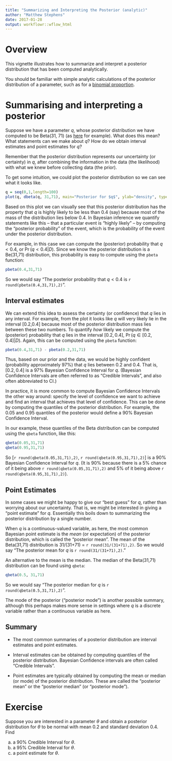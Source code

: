 ```yaml
---
title: "Summarizing and Interpreting the Posterior (analytic)"
author: "Matthew Stephens"
date: 2017-01-28
output: workflowr::wflow_html
---
```





# Overview

This vignette illustrates how to summarize and interpret a posterior distribution
that has been computed analytically.

You should be familiar with simple analytic calculations of the posterior 
distribution of a parameter, such as for a [binomial proportion](bayes_beta_binomial.html).

# Summarising and interpreting a posterior

Suppose we have a parameter $q$, whose posterior distribution we have computed
to be Beta(31, 71) (as [here](bayes_beta_bimomial.html) for example).
What does this mean? What statements can we make about $q$? How
do we obtain interval estimates and point estimates for $q$?

Remember that the posterior distribution represents our uncertainty (or certainty)
in $q$, after combining the information in the data (the likelihood) 
with what we knew before collecting data (the prior).

To get some intuition, we could 
plot the posterior distribution so we can see what it looks like.
```r
q = seq(0,1,length=100)
plot(q, dbeta(q, 31,71), main="Posterior for $q$", ylab="density", type="l")
```

Based on this plot we can visually see that this posterior distribution has the property that $q$ is highly likely to be less than 0.4 (say) because most of the mass of the distribution lies below 0.4. In Bayesian inference we quantify statements like this -- that a particular event is "highly likely" --
by computing the "posterior probability" of the event, which is
the probability of the event under the posterior distribution.

For example, in this case we can compute the (posterior) probability that $q<0.4$,  or $\Pr(q <0.4 | D)$.
Since we know the posterior distribution is a Be(31,71) distribution, this probability
is easy to compute using the `pbeta` function:
```r
pbeta(0.4,31,71)
```
So we would say "The posterior probability that $q<0.4$ is `r round(pbeta(0.4,31,71),2)`".

## Interval estimates

We can extend this idea to assess the certainty (or confidence) that $q$ lies in any interval.
For example, from the plot it looks like $q$ will very likely lie in the interval [0.2,0.4] because most of the posterior distribution mass lies between these two numbers.
 To quantify *how* likely we  compute the (posterior) probability that $q$ lies in the interval $[0.2,0.4]$, $\Pr(q \in [0.2,0.4] | D)$. Again, this can be
computed using the `pbeta` function:
```r
pbeta(0.4,31,71) - pbeta(0.2,31,71)
```

Thus, based on our prior and the data, we would be highly confident
(probability approximately 97%) that $q$ lies between 0.2 and 0.4. 
That is, $[0.2,0.4]$ is a 97% Bayesian Confidence Interval for $q$.
(Bayesian Confidence Intervals are often referred to as "Credible Intervals",
and also often abbreviated to CI.)

In practice, it is more common to compute Bayesian Confidence Intervals the other way around: specify the level of confidence we want to achieve and find an interval that achieves that level of confidence. This can be done by computing the quantiles of the posterior distribution. For example, the 0.05 and 0.95 quantiles of the posterior would define a 90% Bayesian Confidence Interval.

In our example, these quantiles of the Beta distribution can be computed using the
`qbeta` function, like this:
```r
qbeta(0.05,31,71)
qbeta(0.95,31,71)
```
So [`r round(qbeta(0.05,31,71),2)`, `r round(qbeta(0.95,31,71),2)`] is a 90% Bayesian Confidence Interval for $q$. (It is 90% because there is a 5% chance of it being above `r round(qbeta(0.05,31,71),2)` and 5% of it being above `r round(qbeta(0.95,31,71),2)`).

## Point Estimates

In some cases we might be happy to give our "best guess" for $q$, rather than worrying about our uncertainty. That is, we might be interested in giving a "point estimate" for $q$. Essentially this boils down to summarizing the posterior distribution by a single number.

When $q$ is a continuous-valued variable, as here, the most common Bayesian point
estimate is the *mean* (or expectation) of the posterior distribution, which is called the "posterior mean". The mean of the Beta(31,71) distribution is 31/(31+71) = `r round(31/(31+71),2)`. So we would say "The posterior mean for $q$ is `r round(31/(31+71),2)`."

An alternative to the mean is the median. The median of the Beta(31,71) distribution can be found using `qbeta`: 
```r
qbeta(0.5, 31,71)
```
So we would say "The posterior median for $q$ is `r round(qbeta(0.5,31,71),2)`".

The mode of the posterior ("posterior mode") is another possible summary, although 
this perhaps makes more sense in settings where $q$ is a discrete variable rather than a continuous variable as here.

## Summary

- The most common summaries of a posterior distribution are interval estimates and point estimates.

- Interval estimates can be obtained by computing quantiles of the posterior distribution.
Bayesian Confidence intervals are often called "Credible Intervals".

- Point estimates are typically obtained by computing the mean or median (or mode) of the posterior distribution. These are called the "posterior mean" or the "posterior median" (or "posterior mode").


# Exercise

Suppose you are interested in a parameter $\theta$ and obtain a posterior distribution for $\theta$ to be normal with mean 0.2 and standard deviation 0.4. Find

a) a 90% Credible Interval for $\theta$.
b) a 95% Credible Interval for $\theta$.
c) a point estimate for $\theta$.


